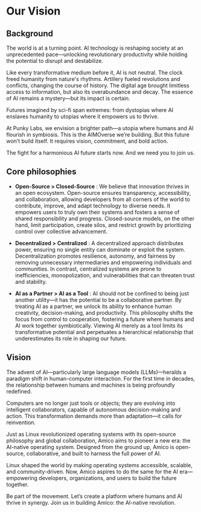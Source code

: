 # Our Vision

## Background
The world is at a turning point. AI technology is reshaping society at an unprecedented pace—unlocking revolutionary productivity while holding the potential to disrupt and destabilize.

Like every transformative medium before it, AI is not neutral. The clock freed humanity from nature's rhythms. Artillery fueled revolutions and conflicts, changing the course of history. The digital age brought limitless access to information, but also its overabundance and decay. The essence of AI remains a mystery—but its impact is certain.

Futures imagined by sci-fi span extremes: from dystopias where AI enslaves humanity to utopias where it empowers us to thrive.

At Punky Labs, we envision a brighter path—a utopia where humans and AI flourish in symbiosis. This is the AIMOverse we’re building. But this future won’t build itself. It requires vision, commitment, and bold action.

The fight for a harmonious AI future starts now. And we need you to join us.

## Core philosophies

- **Open-Source > Closed-Source** : We believe that innovation thrives in an open ecosystem. Open-source ensures transparency, accessibility, and collaboration, allowing developers from all corners of the world to contribute, improve, and adapt technology to diverse needs. It empowers users to truly own their systems and fosters a sense of shared responsibility and progress. Closed-source models, on the other hand, limit participation, create silos, and restrict growth by prioritizing control over collective advancement.

- **Decentralized > Centralized** : A decentralized approach distributes power, ensuring no single entity can dominate or exploit the system. Decentralization promotes resilience, autonomy, and fairness by removing unnecessary intermediaries and empowering individuals and communities. In contrast, centralized systems are prone to inefficiencies, monopolization, and vulnerabilities that can threaten trust and stability.

- **AI as a Partner > AI as a Tool** : AI should not be confined to being just another utility—it has the potential to be a collaborative partner. By treating AI as a partner, we unlock its ability to enhance human creativity, decision-making, and productivity. This philosophy shifts the focus from control to cooperation, fostering a future where humans and AI work together symbiotically. Viewing AI merely as a tool limits its transformative potential and perpetuates a hierarchical relationship that underestimates its role in shaping our future.
 
## Vision

The advent of AI—particularly large language models (LLMs)—heralds a paradigm shift in human-computer interaction. For the first time in decades, the relationship between humans and machines is being profoundly redefined.

Computers are no longer just tools or objects; they are evolving into intelligent collaborators, capable of autonomous decision-making and action. This transformation demands more than adaptation—it calls for reinvention.

Just as Linux revolutionized operating systems with its open-source philosophy and global collaboration, Amico aims to pioneer a new era: the AI-native operating system. Designed from the ground up, Amico is open-source, collaborative, and built to harness the full power of AI.

Linux shaped the world by making operating systems accessible, scalable, and community-driven. Now, Amico aspires to do the same for the AI era—empowering developers, organizations, and users to build the future together.

Be part of the movement. Let’s create a platform where humans and AI thrive in synergy. Join us in building Amico: the AI-native revolution.
